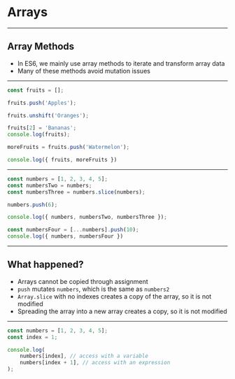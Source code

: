 

# Arrays

---

## Array Methods
* In ES6, we mainly use array methods to iterate and transform array data
* Many of these methods avoid mutation issues


---


```javascript Array Modification & Mutation
const fruits = [];

fruits.push('Apples');

fruits.unshift('Oranges');

fruits[2] = 'Bananas';
console.log(fruits);

moreFruits = fruits.push('Watermelon');

console.log({ fruits, moreFruits })
```

---



```javascript Safely operating
const numbers = [1, 2, 3, 4, 5];
const numbersTwo = numbers;
const numbersThree = numbers.slice(numbers);

numbers.push(6);

console.log({ numbers, numbersTwo, numbersThree });

const numbersFour = [...numbers].push(10);
console.log({ numbers, numbersFour })
```

---


## What happened?

- Arrays cannot be copied through assignment
- `push` mutates `numbers`, which is the same as `numbers2`
- `Array.slice` with no indexes creates a copy of the array, so it is not modified
- Spreading the array into a new array creates a copy, so it is not modified


---

```javascript Accessing single array elements
const numbers = [1, 2, 3, 4, 5];
const index = 1;

console.log(
    numbers[index], // access with a variable
    numbers[index + 1], // access with an expression
);
```
